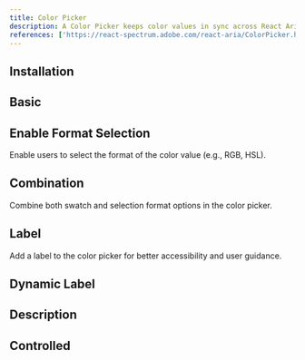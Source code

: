 ```yaml
---
title: Color Picker
description: A Color Picker keeps color values in sync across React Aria color components. It makes building color pickers with custom layouts a breeze through composition.
references: ['https://react-spectrum.adobe.com/react-aria/ColorPicker.html']
---
```


## Installation
<Install component='color-picker' />

## Basic
<Demo center component='colors/color-picker/color-picker-demo' />

## Enable Format Selection
Enable users to select the format of the color value (e.g., RGB, HSL).
<Demo center component='colors/color-picker/color-picker-enable-selection-format-demo' />

## Combination
Combine both swatch and selection format options in the color picker.
<Demo center component='colors/color-picker/color-picker-combination-demo' />

## Label
Add a label to the color picker for better accessibility and user guidance.
<Demo center component='colors/color-picker/color-picker-with-label-demo' />

## Dynamic Label
<Demo center component='colors/color-picker/color-picker-dynamic-label-demo' />

## Description
<Demo center component='colors/color-picker/color-picker-with-description-demo' />

## Controlled
<Demo center component='colors/color-picker/color-picker-controlled-demo' />
